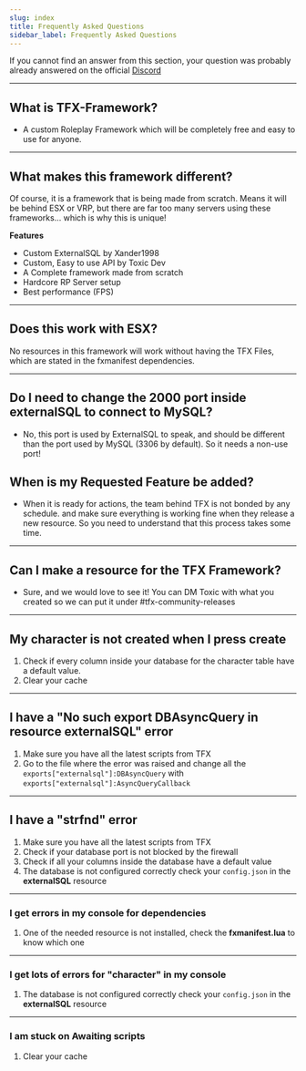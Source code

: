 ```yaml
---
slug: index
title: Frequently Asked Questions
sidebar_label: Frequently Asked Questions
---
```


If you cannot find an answer from this section, your question was probably already answered on the official [Discord](https://toxicfx.org/discord)

---

## What is TFX-Framework?
- A custom Roleplay Framework which will be completely free and easy to use for anyone.

---

## What makes this framework different?
Of course, it is a framework that is being made from scratch. 
Means it will be behind ESX or VRP, but there are far too many servers using these frameworks... 
which is why this is unique!

**Features**
- Custom ExternalSQL by Xander1998
- Custom, Easy to use API by Toxic Dev
- A Complete framework made from scratch
- Hardcore RP Server setup
- Best performance (FPS)

---

## Does this work with ESX?

No resources in this framework will work without having the TFX Files, which are stated in the fxmanifest dependencies.

---

## Do I need to change the 2000 port inside externalSQL to connect to MySQL?
- No, this port is used by ExternalSQL to speak, and should be different than the port used by MySQL (3306 by default). So it needs a non-use port!

## When is my Requested Feature be added?
- When it is ready for actions, the team behind TFX is not bonded by any schedule. and make sure everything is working fine when they release a new resource. So you need to understand that this process takes some time.

---

## Can I make a resource for the TFX Framework?
- Sure, and we would love to see it! You can DM Toxic with what you created so we can put it under #tfx-community-releases

---

## My character is not created when I press create
1. Check if every column inside your database for the character table have a default value.
2. Clear your cache

---

## I have a "No such export DBAsyncQuery in resource externalSQL" error
1. Make sure you have all the latest scripts from TFX
2. Go to the file where the error was raised and change all the `exports["externalsql"]:DBAsyncQuery` with `exports["externalsql"]:AsyncQueryCallback`

---

## I have a "strfnd" error
1. Make sure you have all the latest scripts from TFX
2. Check if your database port is not blocked by the firewall
3. Check if all your columns inside the database have a default value
4. The database is not configured correctly check your `config.json` in the **externalSQL** resource

---

### I get errors in my console for dependencies
1. One of the needed resource is not installed, check the **fxmanifest.lua** to know which one

---

### I get lots of errors for "character" in my console
1. The database is not configured correctly check your `config.json` in the **externalSQL** resource

---

### I am stuck on Awaiting scripts
1. Clear your cache
